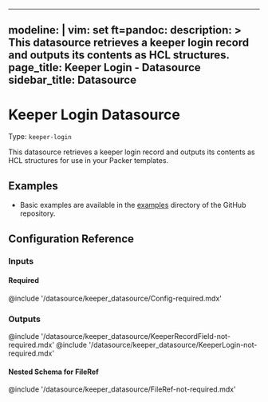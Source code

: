 
---
modeline: |
  vim: set ft=pandoc:
description: >
  This datasource retrieves a keeper login record and outputs its contents as HCL structures.
page_title: Keeper Login - Datasource
sidebar_title: Datasource
---



# Keeper Login Datasource

Type: `keeper-login`

This datasource retrieves a keeper login record and outputs its contents as HCL structures for use in your Packer templates.

## Examples

- Basic examples are available in the [examples](https://github.com/aidanleuck/packer-plugin-keeper/tree/main/example)
  directory of the GitHub repository.

## Configuration Reference

### Inputs

#### Required

@include '/datasource/keeper_datasource/Config-required.mdx'

### Outputs

@include '/datasource/keeper_datasource/KeeperRecordField-not-required.mdx'
@include '/datasource/keeper_datasource/KeeperLogin-not-required.mdx'

#### Nested Schema for FileRef

@include '/datasource/keeper_datasource/FileRef-not-required.mdx'
